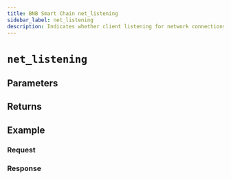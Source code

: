 ```yaml
---
title: BNB Smart Chain net_listening
sidebar_label: net_listening
description: Indicates whether client listening for network connections on BNB Smart Chain.
---
```




# `net_listening`

<Description />

## Parameters


<Params />

## Returns


<Returns />

## Example


<Example />

### Request


<Request />

### Response


<Response />
